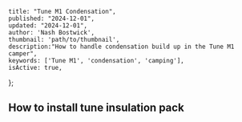     title: "Tune M1 Condensation",
    published: "2024-12-01",
    updated: "2024-12-01",
    author: 'Nash Bostwick',
    thumbnail: 'path/to/thumbnail',
    description:"How to handle condensation build up in the Tune M1 camper",
    keywords: ['Tune M1', 'condensation', 'camping'],
    isActive: true,
};



<MdxLayout>

## How to install tune insulation pack
<FontAwesomeIcon icon={faHexagonNodes} />


</MdxLayout>

